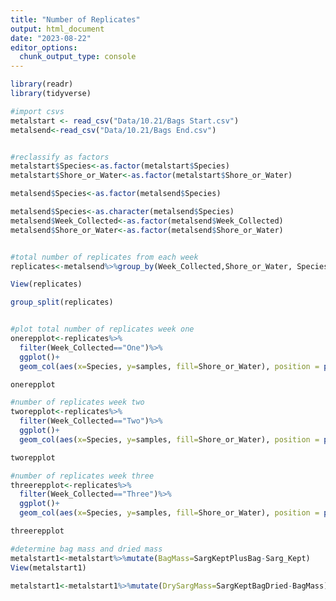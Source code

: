```yaml
---
title: "Number of Replicates"
output: html_document
date: "2023-08-22"
editor_options: 
  chunk_output_type: console
---
```


```r
library(readr)
library(tidyverse)

#import csvs 
metalstart <- read_csv("Data/10.21/Bags Start.csv")
metalsend<-read_csv("Data/10.21/Bags End.csv")


#reclassify as factors
metalstart$Species<-as.factor(metalstart$Species)
metalstart$Shore_or_Water<-as.factor(metalstart$Shore_or_Water)

metalsend$Species<-as.factor(metalsend$Species)

metalsend$Species<-as.character(metalsend$Species)
metalsend$Week_Collected<-as.factor(metalsend$Week_Collected)
metalsend$Shore_or_Water<-as.factor(metalsend$Shore_or_Water)


#total number of replicates from each week 
replicates<-metalsend%>%group_by(Week_Collected,Shore_or_Water, Species)%>%summarise(samples=length(unique(End_Mass)))

View(replicates)

group_split(replicates)


#plot total number of replicates week one
onerepplot<-replicates%>%
  filter(Week_Collected=="One")%>%
  ggplot()+
  geom_col(aes(x=Species, y=samples, fill=Shore_or_Water), position = position_dodge(0.9))

onerepplot

#number of replicates week two 
tworepplot<-replicates%>%
  filter(Week_Collected=="Two")%>%
  ggplot()+
  geom_col(aes(x=Species, y=samples, fill=Shore_or_Water), position = position_dodge(0.9))

tworepplot

#number of replicates week three
threerepplot<-replicates%>%
  filter(Week_Collected=="Three")%>%
  ggplot()+
  geom_col(aes(x=Species, y=samples, fill=Shore_or_Water), position = position_dodge(0.9))

threerepplot

#determine bag mass and dried mass
metalstart1<-metalstart%>%mutate(BagMass=SargKeptPlusBag-Sarg_Kept)
View(metalstart1)

metalstart1<-metalstart1%>%mutate(DrySargMass=SargKeptBagDried-BagMass)


```



